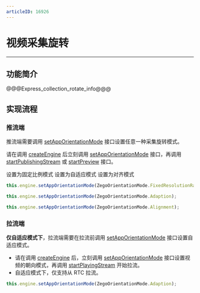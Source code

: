 ```yaml
---
articleID: 16926
---
```

# 视频采集旋转

- - -

## 功能简介

@@@Express_collection_rotate_info@@@

## 实现流程

### 推流端

推流端需要调用 [setAppOrientationMode](@setAppOrientationMode) 接口设置任意一种采集旋转模式。

<div class="mk-warning">

请在调用 [createEngine](@createEngine) 后立刻调用 [setAppOrientationMode](@setAppOrientationMode) 接口，再调用 [startPublishingStream](@startPublishingStream) 或 [startPreview](@startPreview) 接口。
 
</div>

<div class="multiple-select-codes">
    <div class="code-tabs hide-scrollbar">
      <div class="scroll-box">
        <span class="tab-item">
          <span>设置为固定比例模式</span>
        </span>
        <span class="tab-item">
          <span>设置为自适应模式</span>
        </span>
        <span class="tab-item">
          <span>设置为对齐模式</span>
        </span>
      </div>
    </div>

  <div class="code-list">
  
  ```ts
this.engine.setAppOrientationMode(ZegoOrientationMode.FixedResolutionRatio);
```
  
  ```ts
this.engine.setAppOrientationMode(ZegoOrientationMode.Adaption);
```
  
  ```ts
this.engine.setAppOrientationMode(ZegoOrientationMode.Alignment);
```
  </div>
</div>

### 拉流端

**仅自适应模式下**，拉流端需要在拉流前调用 [setAppOrientationMode](@setAppOrientationMode) 接口设置自适应模式。

<div class="mk-warning">


- 请在调用 [createEngine](@createEngine) 后，立刻调用 [setAppOrientationMode](@setAppOrientationMode) 接口设置视频的朝向模式，再调用 [startPlayingStream](@startPlayingStream) 开始拉流。
- 自适应模式下，仅支持从 RTC 拉流。
</div>

```ts
this.engine.setAppOrientationMode(ZegoOrientationMode.Adaption);
```
